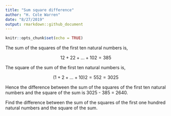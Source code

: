 ```yaml
---
title: "Sum square difference"
author: "H. Cole Warren"
date: "8/27/2019"
output: rmarkdown::github_document
---
```


```r
knitr::opts_chunk$set(echo = TRUE)
```

The sum of the squares of the first ten natural numbers is,

$$ 12 + 22 + ... + 102 = 385 $$

The square of the sum of the first ten natural numbers is,

$$ (1 + 2 + ... + 10)2 = 552 = 3025 $$

Hence the difference between the sum of the squares of the first ten natural numbers and the square of the sum is 3025 - 385 = 2640.

Find the difference between the sum of the squares of the first one hundred natural numbers and the square of the sum.

```r

```
